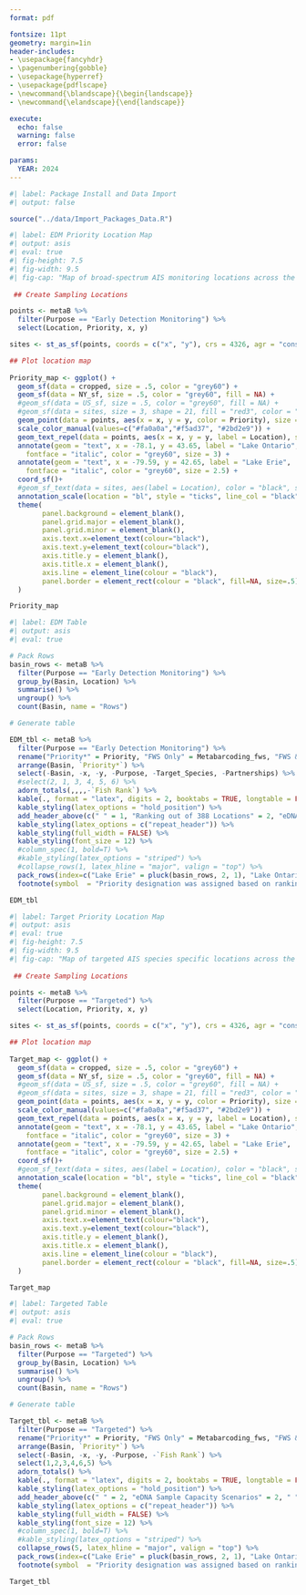 ```yaml
---
format: pdf

fontsize: 11pt
geometry: margin=1in
header-includes:
- \usepackage{fancyhdr}
- \pagenumbering{gobble}
- \usepackage{hyperref}
- \usepackage{pdflscape}
- \newcommand{\blandscape}{\begin{landscape}}
- \newcommand{\elandscape}{\end{landscape}}

execute: 
  echo: false
  warning: false
  error: false

params:
  YEAR: 2024
---
```


```r
#| label: Package Install and Data Import
#| output: false

source("../data/Import_Packages_Data.R")
```

\colorbox{black}{\rlap{\huge\bfseries\textcolor{white}{U.S. Fish \& Wildlife Service}}\hspace{\linewidth}\hspace{-2\fboxsep}}\vspace{-.15cm}
\begin{flushleft}
\large\textbf{Lower Great Lakes Fish and Wildlife Conservation Office}\vspace{.15cm}
\newline
\large\textit{Aquatic Invasive Species Program}\vspace{.15cm}
\newline
\large\textbf{Early Detection Monitoring Metabarcoding Surviellance}\vspace{.25cm}

\large\textbf{Program Objective}

Aquatic invasive species pose a serious threat to the Great Lakes. That threat has prompted natural resource agencies to examine pathways of introduction and risks posed by priority species. Prevention, early detection, and rapid response provide the most
effective and potentially successful means to minimize harm to the environment and costs associated with stopping the spread of nonnative species. The U.S. Fish and Wildlife Service (USFWS) developed the Strategic Framework for the Early Detection of Non-native Fishes and Select Benthic Macroinvertebrates in the Great Lakes identifying early detection as a priority action. The framework defines how the USFWS will carry out early detection
efforts in high priority locations (HPL). HPLs are selected based on their increased likelihood for invasion. Sampling focuses on harbors, rivers, and embayments of the Great Lakes as determined by a risk-based prioritization framework for Aquatic Invasive Species (AIS) in the Great Lakes. Results from the risk-based prioritization framework produce a ranking for each taxa that represents invasion risk at a location and is used to select and prioritize survey locations (Table 1).

Describe program purpose. HPLs are selected based on their increased likelihood for invasion. Sampling focuses on harbors, rivers, and embayments of the Great Lakes as determined by a \href{https://cfpub.epa.gov/si/si_public_record_Report.cfm?dirEntryId=350136&Lab=CCTE}{risk-based prioritization framework for AIS in the Great Lakes}. 

\large\textbf{Metabarcoding Efforts}

The objective of early detection and monitoring surveillance is to detect rare and low abundance species. Utilizing new and developing technologies is necessary to reach early detection and monitoring goals. Environmental DNA (eDNA) is a molecular tool that can be utilized in the detection of AIS. The USFWS Great Lakes early detection and motioning program is incorporating metabarcoding, a mutli-species eDNA tool, into routine monitoring efforts. Metabarcoding sampling will target both HPLs and targeted areas for AIS of interest, like grass carp and tench.

Metabarcoding surveillance in HPLS will be divided up between high, moderate, and low ranked areas. Highest ranked areas will get the highest sampling effort, with effort allocations trickling down across the other lower ranked priority sites. Priority rankings for HPLs can be found in Table 1.

In addition to HPL surveillance efforts, targeted effort will also be conducted for the following species in the following areas:

1. Metabarcoding efforts for Tench (*Tinca tinca*) in the Massena, NY region of St. Lawrence River will continue in 2025. Massena, NY maintains a High priority status due to the range expansion of Tench and binational partner interest in monitoring that invasion front.

2. Metabarcoding efforts will continue and be expanded across Lake Ontario and Eastern Lake Erie for Grass carp (*Ctenopharyngodon idella*). Sampling areas were selected based off high priority designation and locations that had habitat conditions preferred by grass carp. Priority rankings and effort allocations can be found in Table 2 for both species.

\large\textbf{2024 Efforts}

Touch on following:
\begin{enumerate}
\item Describe EMD program. 
\item Describe what metabarcoding is?
\item How priority for each purpose (EDM vs Targeted) is chosen.
\item Partnerships and objectives of 2024 sampling.
\end{enumerate}

\end{flushleft}

\newpage

```r
#| label: EDM Priority Location Map
#| output: asis
#| eval: true
#| fig-height: 7.5
#| fig-width: 9.5
#| fig-cap: "Map of broad-spectrum AIS monitoring locations across the lower Great Lakes with their corresponding priority level (Red: High, Orange: Moderate, Blue: Low)."
 
 ## Create Sampling Locations

points <- metaB %>%
  filter(Purpose == "Early Detection Monitoring") %>% 
  select(Location, Priority, x, y)

sites <- st_as_sf(points, coords = c("x", "y"), crs = 4326, agr = "constant")

## Plot location map
 
Priority_map <- ggplot() + 
  geom_sf(data = cropped, size = .5, color = "grey60") +
  geom_sf(data = NY_sf, size = .5, color = "grey60", fill = NA) +
  #geom_sf(data = US_sf, size = .5, color = "grey60", fill = NA) +
  #geom_sf(data = sites, size = 3, shape = 21, fill = "red3", color = "red1", stroke = 1.25, alpha = .5) +
  geom_point(data = points, aes(x = x, y = y, color = Priority), size = 3, stroke = 1.25, alpha = .65) +
  scale_color_manual(values=c("#fa0a0a","#f5ad37", "#2bd2e9")) +
  geom_text_repel(data = points, aes(x = x, y = y, label = Location), size = 3.2, point.padding = 1, max.overlaps = Inf) + 
  annotate(geom = "text", x = -78.1, y = 43.65, label = "Lake Ontario", 
    fontface = "italic", color = "grey60", size = 3) +
  annotate(geom = "text", x = -79.59, y = 42.65, label = "Lake Erie", 
    fontface = "italic", color = "grey60", size = 2.5) +
  coord_sf()+
  #geom_sf_text(data = sites, aes(label = Location), color = "black", size = 2.6, nudge_y = -.15)  +
  annotation_scale(location = "bl", style = "ticks", line_col = "black", text_col = "black") +
  theme(
        panel.background = element_blank(),
        panel.grid.major = element_blank(), 
        panel.grid.minor = element_blank(),
        axis.text.x=element_text(colour="black"),
        axis.text.y=element_text(colour="black"),
        axis.title.y = element_blank(),
        axis.title.x = element_blank(),
        axis.line = element_line(colour = "black"),
        panel.border = element_rect(colour = "black", fill=NA, size=.5)
  )

Priority_map
```

\newpage
\blandscape

```r
#| label: EDM Table
#| output: asis
#| eval: true

# Pack Rows 
basin_rows <- metaB %>% 
  filter(Purpose == "Early Detection Monitoring") %>%
  group_by(Basin, Location) %>% 
  summarise() %>% 
  ungroup() %>% 
  count(Basin, name = "Rows")

# Generate table

EDM_tbl <- metaB %>% 
  filter(Purpose == "Early Detection Monitoring") %>% 
  rename("Priority*" = Priority, "FWS Only" = Metabarcoding_fws, "FWS & Partners" = Metabarcoding_all) %>% 
  arrange(Basin, `Priority*`) %>% 
  select(-Basin, -x, -y, -Purpose, -Target_Species, -Partnerships) %>% 
  #select(2, 1, 3, 4, 5, 6) %>% 
  adorn_totals(,,,,-`Fish Rank`) %>% 
  kable(., format = "latex", digits = 2, booktabs = TRUE, longtable = FALSE, caption = "Priority broad-spectrum AIS monitoring locations across the lower Great Lakes.", align = 'lcccc') %>%
  kable_styling(latex_options = "hold_position") %>%
  add_header_above(c(" " = 1, "Ranking out of 388 Locations" = 2, "eDNA Sample Capacity Scenarios" = 2)) %>%
  kable_styling(latex_options = c("repeat_header")) %>% 
  kable_styling(full_width = FALSE) %>%
  kable_styling(font_size = 12) %>%
  #column_spec(1, bold=T) %>% 
  #kable_styling(latex_options = "striped") %>%
  #collapse_rows(1, latex_hline = "major", valign = "top") %>% 
  pack_rows(index=c("Lake Erie" = pluck(basin_rows, 2, 1), "Lake Ontario" = pluck(basin_rows, 2, 2))) %>%
  footnote(symbol  = "Priority designation was assigned based on rankings from the risk-based prioritization framework.", threeparttable = T) 

EDM_tbl
```
\elandscape
\newpage

```r
#| label: Target Priority Location Map
#| output: asis
#| eval: true
#| fig-height: 7.5
#| fig-width: 9.5
#| fig-cap: "Map of targeted AIS species specific locations across the lower Great Lakes with their corresponding priority level (Red: High, Orange: Moderate, Blue: Low)."
 
 ## Create Sampling Locations

points <- metaB %>%
  filter(Purpose == "Targeted") %>% 
  select(Location, Priority, x, y)

sites <- st_as_sf(points, coords = c("x", "y"), crs = 4326, agr = "constant")

## Plot location map
 
Target_map <- ggplot() + 
  geom_sf(data = cropped, size = .5, color = "grey60") +
  geom_sf(data = NY_sf, size = .5, color = "grey60", fill = NA) +
  #geom_sf(data = US_sf, size = .5, color = "grey60", fill = NA) +
  #geom_sf(data = sites, size = 3, shape = 21, fill = "red3", color = "red1", stroke = 1.25, alpha = .5) +
  geom_point(data = points, aes(x = x, y = y, color = Priority), size = 3, stroke = 1.25, alpha = .65) +
  scale_color_manual(values=c("#fa0a0a","#f5ad37", "#2bd2e9")) +
  geom_text_repel(data = points, aes(x = x, y = y, label = Location), size = 3.2, point.padding = 1, max.overlaps = Inf) + 
  annotate(geom = "text", x = -78.1, y = 43.65, label = "Lake Ontario", 
    fontface = "italic", color = "grey60", size = 3) +
  annotate(geom = "text", x = -79.59, y = 42.65, label = "Lake Erie", 
    fontface = "italic", color = "grey60", size = 2.5) +
  coord_sf()+
  #geom_sf_text(data = sites, aes(label = Location), color = "black", size = 2.6, nudge_y = -.15)  +
  annotation_scale(location = "bl", style = "ticks", line_col = "black", text_col = "black") +
  theme(
        panel.background = element_blank(),
        panel.grid.major = element_blank(), 
        panel.grid.minor = element_blank(),
        axis.text.x=element_text(colour="black"),
        axis.text.y=element_text(colour="black"),
        axis.title.y = element_blank(),
        axis.title.x = element_blank(),
        axis.line = element_line(colour = "black"),
        panel.border = element_rect(colour = "black", fill=NA, size=.5)
  )

Target_map
```

\newpage
\blandscape

```r
#| label: Targeted Table
#| output: asis
#| eval: true

# Pack Rows 
basin_rows <- metaB %>% 
  filter(Purpose == "Targeted") %>%
  group_by(Basin, Location) %>% 
  summarise() %>% 
  ungroup() %>% 
  count(Basin, name = "Rows")

# Generate table

Target_tbl <- metaB %>% 
  filter(Purpose == "Targeted") %>% 
  rename("Priority*" = Priority, "FWS Only" = Metabarcoding_fws, "FWS & Partners" = Metabarcoding_all, "Target Species" = Target_Species) %>% 
  arrange(Basin, `Priority*`) %>% 
  select(-Basin, -x, -y, -Purpose, -`Fish Rank`) %>% 
  select(1,2,3,4,6,5) %>% 
  adorn_totals() %>% 
  kable(., format = "latex", digits = 2, booktabs = TRUE, longtable = FALSE, caption = "Priority targeted species-specific AIS monitoring locations across the lower Great Lakes.", align = 'lcccll') %>%
  kable_styling(latex_options = "hold_position") %>%
  add_header_above(c(" " = 2, "eDNA Sample Capacity Scenarios" = 2, " " = 2)) %>%
  kable_styling(latex_options = c("repeat_header")) %>% 
  kable_styling(full_width = FALSE) %>%
  kable_styling(font_size = 12) %>%
  #column_spec(1, bold=T) %>% 
  #kable_styling(latex_options = "striped") %>%
  collapse_rows(5, latex_hline = "major", valign = "top") %>% 
  pack_rows(index=c("Lake Erie" = pluck(basin_rows, 2, 1), "Lake Ontario" = pluck(basin_rows, 2, 2))) %>%
  footnote(symbol  = "Priority designation was assigned based on rankings from the risk-based prioritization framework.", threeparttable = T) 

Target_tbl
```

\elandscape
